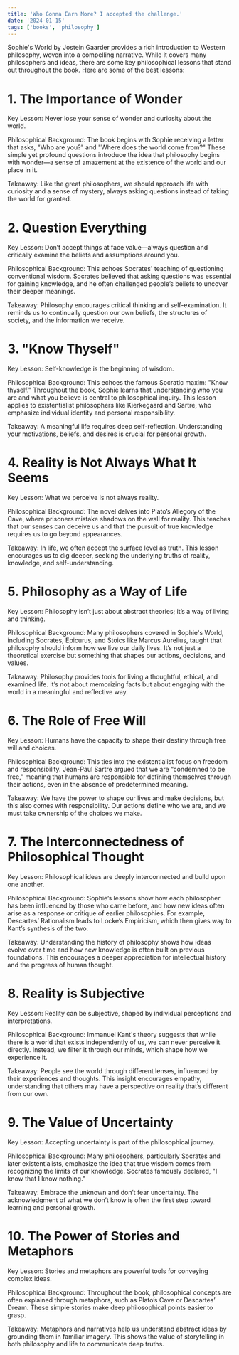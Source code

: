 ```yaml
---
title: 'Who Gonna Earn More? I accepted the challenge.'
date: '2024-01-15'
tags: ['books', 'philosophy']
---
```


Sophie's World by Jostein Gaarder provides a rich introduction to Western philosophy, woven into a compelling narrative. While it covers many philosophers and ideas, there are some key philosophical lessons that stand out throughout the book. Here are some of the best lessons:

# 1. The Importance of Wonder
Key Lesson: Never lose your sense of wonder and curiosity about the world.

Philosophical Background: The book begins with Sophie receiving a letter that asks, "Who are you?" and "Where does the world come from?" These simple yet profound questions introduce the idea that philosophy begins with wonder—a sense of amazement at the existence of the world and our place in it.

Takeaway: Like the great philosophers, we should approach life with curiosity and a sense of mystery, always asking questions instead of taking the world for granted.

# 2. Question Everything
Key Lesson: Don’t accept things at face value—always question and critically examine the beliefs and assumptions around you.

Philosophical Background: This echoes Socrates' teaching of questioning conventional wisdom. Socrates believed that asking questions was essential for gaining knowledge, and he often challenged people’s beliefs to uncover their deeper meanings.

Takeaway: Philosophy encourages critical thinking and self-examination. It reminds us to continually question our own beliefs, the structures of society, and the information we receive.

# 3. "Know Thyself"
Key Lesson: Self-knowledge is the beginning of wisdom.

Philosophical Background: This echoes the famous Socratic maxim: "Know thyself." Throughout the book, Sophie learns that understanding who you are and what you believe is central to philosophical inquiry. This lesson applies to existentialist philosophers like Kierkegaard and Sartre, who emphasize individual identity and personal responsibility.

Takeaway: A meaningful life requires deep self-reflection. Understanding your motivations, beliefs, and desires is crucial for personal growth.

# 4. Reality is Not Always What It Seems
Key Lesson: What we perceive is not always reality.

Philosophical Background: The novel delves into Plato’s Allegory of the Cave, where prisoners mistake shadows on the wall for reality. This teaches that our senses can deceive us and that the pursuit of true knowledge requires us to go beyond appearances.

Takeaway: In life, we often accept the surface level as truth. This lesson encourages us to dig deeper, seeking the underlying truths of reality, knowledge, and self-understanding.

# 5. Philosophy as a Way of Life
Key Lesson: Philosophy isn’t just about abstract theories; it’s a way of living and thinking.

Philosophical Background: Many philosophers covered in Sophie's World, including Socrates, Epicurus, and Stoics like Marcus Aurelius, taught that philosophy should inform how we live our daily lives. It’s not just a theoretical exercise but something that shapes our actions, decisions, and values.

Takeaway: Philosophy provides tools for living a thoughtful, ethical, and examined life. It’s not about memorizing facts but about engaging with the world in a meaningful and reflective way.

# 6. The Role of Free Will
Key Lesson: Humans have the capacity to shape their destiny through free will and choices.

Philosophical Background: This ties into the existentialist focus on freedom and responsibility. Jean-Paul Sartre argued that we are “condemned to be free,” meaning that humans are responsible for defining themselves through their actions, even in the absence of predetermined meaning.

Takeaway: We have the power to shape our lives and make decisions, but this also comes with responsibility. Our actions define who we are, and we must take ownership of the choices we make.

# 7. The Interconnectedness of Philosophical Thought
Key Lesson: Philosophical ideas are deeply interconnected and build upon one another.

Philosophical Background: Sophie’s lessons show how each philosopher has been influenced by those who came before, and how new ideas often arise as a response or critique of earlier philosophies. For example, Descartes’ Rationalism leads to Locke’s Empiricism, which then gives way to Kant’s synthesis of the two.

Takeaway: Understanding the history of philosophy shows how ideas evolve over time and how new knowledge is often built on previous foundations. This encourages a deeper appreciation for intellectual history and the progress of human thought.

# 8. Reality is Subjective
Key Lesson: Reality can be subjective, shaped by individual perceptions and interpretations.

Philosophical Background: Immanuel Kant's theory suggests that while there is a world that exists independently of us, we can never perceive it directly. Instead, we filter it through our minds, which shape how we experience it.

Takeaway: People see the world through different lenses, influenced by their experiences and thoughts. This insight encourages empathy, understanding that others may have a perspective on reality that’s different from our own.

# 9. The Value of Uncertainty
Key Lesson: Accepting uncertainty is part of the philosophical journey.

Philosophical Background: Many philosophers, particularly Socrates and later existentialists, emphasize the idea that true wisdom comes from recognizing the limits of our knowledge. Socrates famously declared, "I know that I know nothing."

Takeaway: Embrace the unknown and don’t fear uncertainty. The acknowledgment of what we don’t know is often the first step toward learning and personal growth.

# 10. The Power of Stories and Metaphors
Key Lesson: Stories and metaphors are powerful tools for conveying complex ideas.

Philosophical Background: Throughout the book, philosophical concepts are often explained through metaphors, such as Plato’s Cave or Descartes’ Dream. These simple stories make deep philosophical points easier to grasp.

Takeaway: Metaphors and narratives help us understand abstract ideas by grounding them in familiar imagery. This shows the value of storytelling in both philosophy and life to communicate deep truths.
